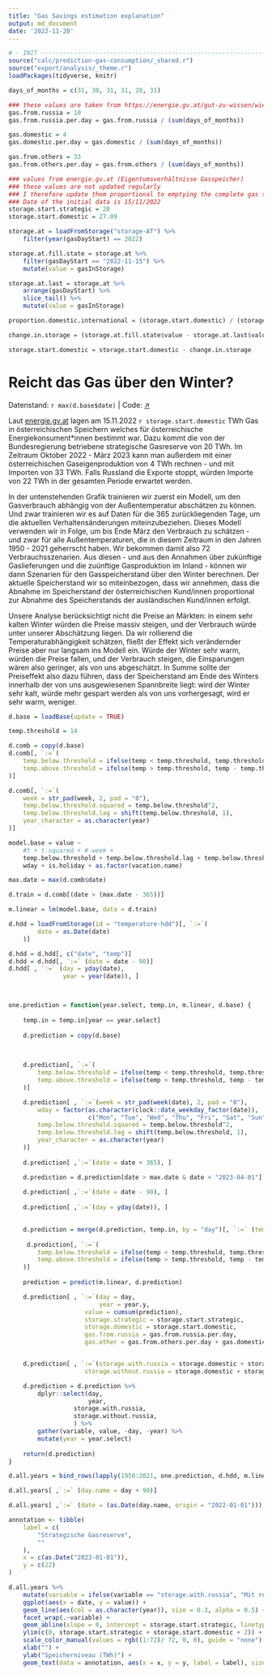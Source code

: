 ```yaml
---
title: "Gas Savings estimation explanation"
output: md_document
date: '2022-11-20'
---
```


```r
# - INIT -----------------------------------------------------------------------
source("calc/prediction-gas-consumption/_shared.r")
source("export/analysis/_theme.r")
loadPackages(tidyverse, knitr)

days_of_months = c(31, 30, 31, 31, 28, 31)

### these values are taken from https://energie.gv.at/gut-zu-wissen/wie-wird-der-winter
gas.from.russia = 10
gas.from.russia.per.day = gas.from.russia / (sum(days_of_months))

gas.domestic = 4
gas.domestic.per.day = gas.domestic / (sum(days_of_months))

gas.from.others = 33
gas.from.others.per.day = gas.from.others / (sum(days_of_months))

### values from energie.gv.at (Eigentumsverhältnisse Gasspeicher)
### these values are not updated regularly
### I therefore update them proportional to emptying the complete gas storage
### Date of the initial data is 15/11/2022
storage.start.strategic = 20
storage.start.domestic = 27.09

storage.at = loadFromStorage("storage-AT") %>% 
    filter(year(gasDayStart) == 2022)  

storage.at.fill.state = storage.at %>% 
    filter(gasDayStart == "2022-11-15") %>% 
    mutate(value = gasInStorage)

storage.at.last = storage.at %>% 
    arrange(gasDayStart) %>% 
    slice_tail() %>% 
    mutate(value = gasInStorage)

proportion.domestic.international = (storage.start.domestic) / (storage.at.fill.state$value -  storage.start.strategic)

change.in.storage = (storage.at.fill.state$value - storage.at.last$value) * proportion.domestic.international

storage.start.domestic = storage.start.domestic - change.in.storage
```

# Reicht das Gas über den Winter?
<p class="meta">
    Datenstand: `r max(d.base$date)` | 
    Code: <a href="https://github.com/energy-monitor/explore/blob/main/analysis/gas-availability.rmd" target="_blank">↗</a>
</p>

Laut [energie.gv.at](https://energie.gv.at) lagen am 15.11.2022 `r storage.start.domestic` TWh Gas in österreichischen Speichern welches für österreichische Energiekonsument*innen bestimmt war. Dazu kommt die von der Bundesregierung betriebene strategische Gasreserve von 20 TWh. Im Zeitraum Oktober 2022 - März 2023 kann man außerdem mit einer österreichischen Gaseigenproduktion von 4 TWh rechnen - und mit Importen von 33 TWh. Falls Russland die Exporte stoppt, würden Importe von 22 TWh in der gesamten Periode erwartet werden. 

In der untenstehenden Grafik trainieren wir zuerst ein Modell, um den Gasverbrauch abhängig von der Außentemperatur abschätzen zu können. Und zwar trainieren wir es auf Daten für die 365 zurückliegenden Tage, um die aktuellen Verhaltensänderungen miteinzubeziehen. Dieses Modell verwenden wir in Folge, um bis Ende März den Verbrauch zu schätzen - und zwar für alle Außentemperaturen, die in diesem Zeitraum in den Jahren 1950 - 2021 geherrscht haben. Wir bekommen damit also 72 Verbrauchsszenarien. Aus diesen - und aus den Annahmen über zukünftige Gaslieferungen und die zuünftige Gasproduktion im Inland - können wir dann Szenarien für den Gasspeicherstand über den Winter berechnen. Der aktuelle Speicherstand wir so miteinbezogen, dass wir annehmen, dass die Abnahme im Speicherstand der österreichischen Kund/innen proportional zur Abnahme des Speicherstands der ausländischen Kund/innen erfolgt. 

Unsere Analyse berücksichtigt nicht die Preise an Märkten: in einem sehr kalten Winter würden die Preise massiv steigen, und der Verbrauch würde unter unserer Abschätzung liegen. Da wir rollierend die Temperaturabhängigkeit schätzen, fließt der Effekt sich verändernder Preise aber nur langsam ins Modell ein. Würde der Winter sehr warm, würden die Preise fallen, und der Verbrauch steigen, die Einsparungen wären also geringer, als von uns abgeschätzt. In Summe sollte der Preiseffekt also dazu führen, dass der Speicherstand am Ende des Winters innerhalb der von uns ausgewiesenen Spannbreite liegt: wird der Winter sehr kalt, würde mehr gespart werden als von uns vorhergesagt, wird er sehr warm, weniger.

```r

d.base = loadBase(update = TRUE)

temp.threshold = 14

d.comb = copy(d.base)
d.comb[, `:=`(
    temp.below.threshold = ifelse(temp < temp.threshold, temp.threshold - temp, 0),
    temp.above.threshold = ifelse(temp > temp.threshold, temp - temp.threshold, 0)
)]

d.comb[, `:=`(
    week = str_pad(week, 2, pad = "0"),
    temp.below.threshold.squared = temp.below.threshold^2,
    temp.below.threshold.lag = shift(temp.below.threshold, 1),
    year_character = as.character(year)
)]

model.base = value ~
    #t + t.squared + # week + 
    temp.below.threshold + temp.below.threshold.lag + temp.below.threshold.squared + 
    wday + is.holiday + as.factor(vacation.name) 

max.date = max(d.comb$date)

d.train = d.comb[(date > (max.date - 365))]

m.linear = lm(model.base, data = d.train)

d.hdd = loadFromStorage(id = "temperature-hdd")[, `:=`(
        date = as.Date(date)
    )]

d.hdd = d.hdd[, c("date", "temp")]
d.hdd = d.hdd[, `:=` (date = date - 90)]
d.hdd[ , `:=` (day = yday(date),
               year = year(date)), ]



one.prediction = function(year.select, temp.in, m.linear, d.base) {
    
    temp.in = temp.in[year == year.select]
    
    d.prediction = copy(d.base)

    
    
    d.prediction[, `:=`(
        temp.below.threshold = ifelse(temp < temp.threshold, temp.threshold - temp, 0),
        temp.above.threshold = ifelse(temp > temp.threshold, temp - temp.threshold, 0)
    )]

    d.prediction[ , `:=`(week = str_pad(week(date), 2, pad = "0"),
        wday = factor(as.character(clock::date_weekday_factor(date)),
                      c("Mon", "Tue", "Wed", "Thu", "Fri", "Sat", "Sun")),
        temp.below.threshold.squared = temp.below.threshold^2,
        temp.below.threshold.lag = shift(temp.below.threshold, 1),
        year_character = as.character(year)
    )]
    
    d.prediction[ ,`:=`(date = date + 365), ]

    d.prediction = d.prediction[date > max.date & date < "2023-04-01"]
    
    d.prediction[ ,`:=`(date = date - 90), ]
    
    d.prediction[ ,`:=`(day = yday(date)), ]

    
    d.prediction = merge(d.prediction, temp.in, by = "day")[, `:=` (temp = temp.y), ]
    
     d.prediction[, `:=`(
        temp.below.threshold = ifelse(temp < temp.threshold, temp.threshold - temp, 0),
        temp.above.threshold = ifelse(temp > temp.threshold, temp - temp.threshold, 0)
    )]
    
    prediction = predict(m.linear, d.prediction)

    d.prediction[ , `:=`(day = day,
                         year = year.y,
                     value = cumsum(prediction),
                     storage.strategic = storage.start.strategic,
                     storage.domestic = storage.start.domestic,
                     gas.from.russia = gas.from.russia.per.day,
                     gas.other = gas.from.others.per.day + gas.domestic.per.day)]


    d.prediction[ , `:=`(storage.with.russia = storage.domestic + storage.strategic - value + cumsum(gas.from.russia) + cumsum(gas.other),
                     storage.without.russia = storage.domestic + storage.strategic - value + cumsum(gas.other))]

    d.prediction = d.prediction %>% 
        dplyr::select(day,
                      year,
                  storage.with.russia,
                  storage.without.russia,
                  ) %>% 
        gather(variable, value, -day, -year) %>% 
        mutate(year = year.select)
    
    return(d.prediction)
}

d.all.years = bind_rows(lapply(1950:2021, one.prediction, d.hdd, m.linear, d.base)) %>% as.data.table()

d.all.years[ ,`:=` (day.name = day + 90)]

d.all.years[ ,`:=` (date = (as.Date(day.name, origin = "2022-01-01"))),]

annotation <- tibble(
    label = c(
        "Strategische Gasreserve", 
        ""
    ),
    x = c(as.Date("2023-01-01")),
    y = c(22)
)

d.all.years %>% 
    mutate(variable = ifelse(variable == "storage.with.russia", "Mit russischem Gas", "Ohne russisches Gas")) %>% 
    ggplot(aes(x = date, y = value)) +
    geom_line(aes(col = as.character(year)), size = 0.3, alpha = 0.5) +
    facet_wrap(.~variable) +
    geom_abline(slope = 0, intercept = storage.start.strategic, linetype = 2) +
    ylim(c(0, storage.start.strategic + storage.start.domestic + 2)) +
    scale_color_manual(values = rgb((1:72)/ 72, 0, 0), guide = "none") +
    xlab("") +
    ylab("Speicherniveau (TWh)") +
    geom_text(data = annotation, aes(x = x, y = y, label = label), size = 3)


```


